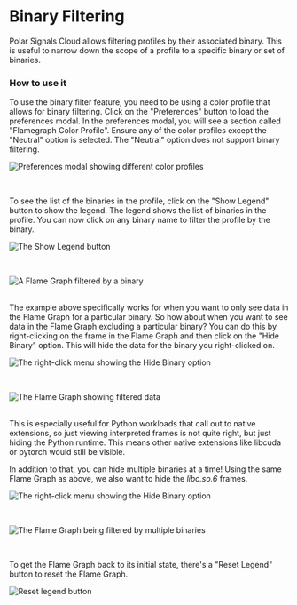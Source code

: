 # Binary Filtering


Polar Signals Cloud allows filtering profiles by their associated binary. This is useful to narrow down the scope of a profile to a specific binary or set of binaries.

### How to use it

To use the binary filter feature, you need to be using a color profile that allows for binary filtering. Click on the "Preferences" button to load the preferences modal. In the preferences modal, you will see a section called "Flamegraph Color Profile". Ensure any of the color profiles except the "Neutral" option is selected. The "Neutral" option does not support binary filtering.

<BrowserWindow>

![Preferences modal showing different color profiles](../static/img/binary-filtering/preferences-color-profile.png)

</BrowserWindow>
<br />

To see the list of the binaries in the profile, click on the "Show Legend" button to show the legend. The legend shows the list of binaries in the profile. You can now click on any binary name to filter the profile by the binary.

<BrowserWindow>

![The Show Legend button](../static/img/binary-filtering/show-legend-button.png)

</BrowserWindow>
<br />
<BrowserWindow>

![A Flame Graph filtered by a binary](../static/img/binary-filtering/filtered-by-binary.png)

</BrowserWindow>

<br />
The example above specifically works for when you want to only see data in the Flame
Graph for a particular binary. So how about when you want to see data in the Flame
Graph excluding a particular binary? You can do this by right-clicking on the frame
in the Flame Graph and then click on the "Hide Binary" option. This will hide the
data for the binary you right-clicked on.

<BrowserWindow>

![The right-click menu showing the Hide Binary option](../static/img/binary-filtering/hide-binary-option.png)

</BrowserWindow>

<br />

<BrowserWindow>

![The Flame Graph showing filtered data](../static/img/binary-filtering/hidden-binary-filtered.png)

</BrowserWindow>

<br />
This is especially useful for Python workloads that call out to native extensions,
so just viewing interpreted frames is not quite right, but just hiding the Python
runtime. This means other native extensions like libcuda or pytorch would still be
visible.

In addition to that, you can hide multiple binaries at a time! Using the same Flame Graph as above, we also want to hide the <em>libc.so.6</em> frames.

<BrowserWindow>

![The right-click menu showing the Hide Binary option](../static/img/binary-filtering/hide-lib-so.png)

</BrowserWindow>
<br />
<BrowserWindow>

![The Flame Graph being filtered by multiple binaries](../static/img/binary-filtering/multiple-hidden-binaries.png)

</BrowserWindow>
<br />

To get the Flame Graph back to its initial state, there's a "Reset Legend" button to reset the Flame Graph.

<BrowserWindow>

![Reset legend button](../static/img/binary-filtering/reset-legend.png)

</BrowserWindow>
